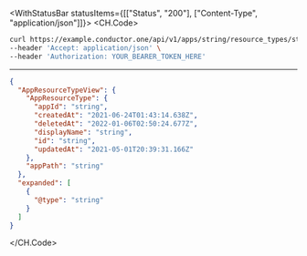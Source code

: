 

<WithStatusBar statusItems={[["Status", "200"], ["Content-Type", "application/json"]]}>
  <CH.Code>
  ```bash Example Request
  curl https://example.conductor.one/api/v1/apps/string/resource_types/string \
--header 'Accept: application/json' \
--header 'Authorization: YOUR_BEARER_TOKEN_HERE'
  ```
  ---

  ```json Example Response
  {
    "AppResourceTypeView": {
      "AppResourceType": {
        "appId": "string",
        "createdAt": "2021-06-24T01:43:14.638Z",
        "deletedAt": "2022-01-06T02:50:24.677Z",
        "displayName": "string",
        "id": "string",
        "updatedAt": "2021-05-01T20:39:31.166Z"
      },
      "appPath": "string"
    },
    "expanded": [
      {
        "@type": "string"
      }
    ]
  }
  ```
  </CH.Code>
</WithStatusBar>
